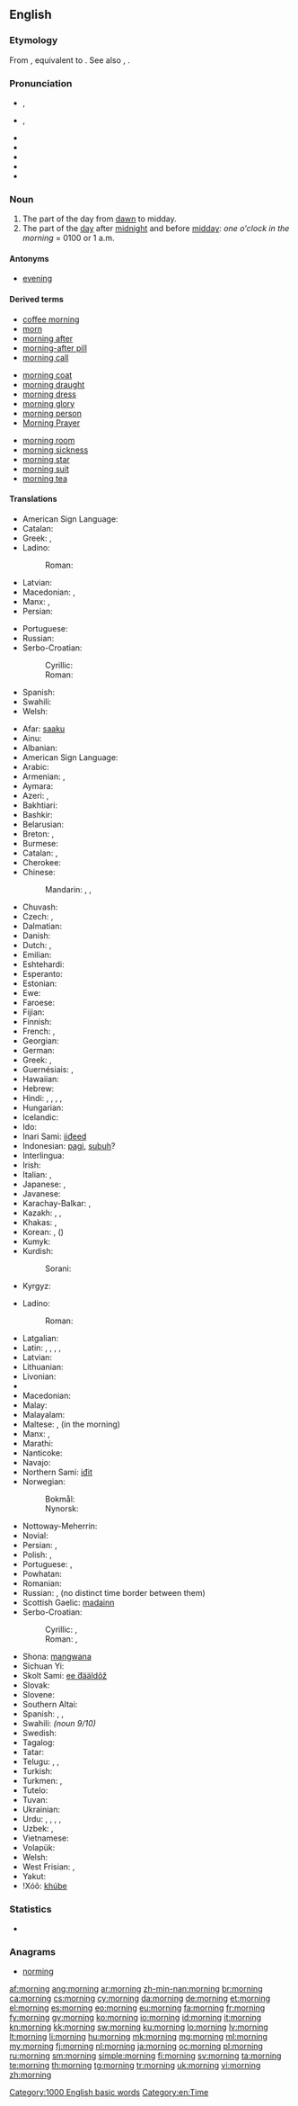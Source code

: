 ==English==

===Etymology===
From {{etyl|enm}} {{term|morwening|lang=enm}}, equivalent to {{suffix|morn|ing}}. See also {{term|morrow|lang=en}}, {{etyl|enm}} {{term|morwe|lang=enm}}.

===Pronunciation===
* {{a|RP}} {{IPA|/ˈmɔːnɪŋ/}}, {{X-SAMPA|/"mO:nIN/}}
* {{a|GenAm}} {{IPA|/ˈmɔɹnɪŋ/}}, {{X-SAMPA|/"mOrnIN/}}
* {{audio|en-us-morning.ogg|Audio (US)}}
* {{audio|En-uk-morning.ogg|Audio (UK)}}
* {{rhymes|ɔː(ɹ)nɪŋ}}
* {{hyphenation|morn|ing}}
* {{homophones|mourning}}

===Noun===
{{wikipedia}}
{{en-noun}}

# The part of the day from [[dawn]] to midday.
# The part of the [[day]] after [[midnight]] and before [[midday]]: ''one o'clock in the morning'' = 0100 or 1 a.m.

====Antonyms====
* [[evening]]

====Derived terms====
{{rel-top3|terms derived from morning}}
* [[coffee morning]]
* [[morn]]
* [[morning after]]
* [[morning-after pill]]
* [[morning call]]
{{rel-mid3}}
* [[morning coat]]
* [[morning draught]]
* [[morning dress]]
* [[morning glory]]
* [[morning person]]
* [[Morning Prayer]]
{{rel-mid3}}
* [[morning room]]
* [[morning sickness]]
* [[morning star]]
* [[morning suit]]
* [[morning tea]]
{{rel-bottom}}

====Translations====
{{trans-top|part of the day between dawn and midday}}
* American Sign Language: {{tø|ase|FlatB@NearShoulder-PalmBack-FlatB@BaseInForearm-PalmBack FlatB@SideAbdomenhigh-PalmUp-FlatB@BaseInForearm-PalmBack}}
* Catalan: {{t+|ca|matí|m}}
* Greek: {{t+|el|πρωί|n|tr=proí|sc=Grek}}, {{t+|el|πρωινό|n|tr=proinò|sc=Grek}}
* Ladino:
*: Roman: {{tø|lad|demanyana|f|sc=Latn}}
* Latvian: {{t+|lv|rīts|m}}
* Macedonian: {{t|mk|утро|n|tr=útro|sc=Cyrl}}, {{t|mk|претпладне|n|tr=prétpladne|sc=Cyrl}}
* Manx: {{t-|gv|maddin|f}}, {{t-|gv|madjin|f}}
* Persian: {{t-|fa|بامداد،صبح|tr=bāmdād,sobh}}
{{trans-mid}}
* Portuguese: {{t+|pt|manhã}}
* Russian: {{t+|ru|утро|n}}
* Serbo-Croatian:
*: Cyrillic: {{t-|sh|преподне|m}}
*: Roman: {{t-|sh|prepodne|m}}
* Spanish: {{t+|es|mañana|f}}
* Swahili: {{t+|sw|asubuhi}}
* Welsh: {{t+|cy|bore|m}}
{{trans-bottom}}

{{trans-top|the part of the day after midnight and before midday}}
* Afar: [[saaku]]
* Ainu: {{tø|ain|クンネイワ|tr=kunneiwa}}
* Albanian: {{t-|sq|mëngjes}}
* American Sign Language: {{tø|ase|FlatB@NearShoulder-PalmBack-FlatB@BaseInForearm-PalmBack FlatB@SideAbdomenhigh-PalmUp-FlatB@BaseInForearm-PalmBack}}
* Arabic: {{t-|ar|صباح|m|tr=SabaaH|alt=صَبَاح|sc=Arab}}
* Armenian: {{t-|hy|առավոտ|tr=aṙavot}}, {{t+|hy|ցերեկ|tr=c’erek}}
* Aymara: {{t-|ay|arumanthi}}
* Azeri: {{t+|az|səhər}}, {{t+|az|sabah}}
* Bakhtiari: {{tø|bqi|صحو|tr=sohw|sc=fa-Arab}}
* Bashkir: {{tø|ba|иртә|tr=irtə|sc=Cyrl}}
* Belarusian: {{t-|be|раніца|tr=ránica|sc=Cyrl}}
* Breton: {{t-|br|mintin|m}}, {{t+|br|beure|m}}
* Burmese: {{t|my|နံနက်|sc=Mymr}}
* Catalan: {{t+|ca|matinada|f}}, {{t+|ca|matí|m}}
* Cherokee: {{t-|chr|ᏑᎾᎵ|tr=sunali}}
* Chinese:
*: Mandarin: {{t|cmn|早晨|tr=zǎochén|sc=Hani}}, {{t|cmn|上午|tr=shàngwǔ|sc=Hani}}, {{t|cmn|早上|tr=zǎoshàng|sc=Hani}}
* Chuvash: {{tø|cv|ир|tr=ir|sc=Cyrl}}
* Czech: {{t+|cs|ráno|n}} {{qualifier|shortly after sunrise}}, {{t+|cs|dopoledne|n}}
* Dalmatian: {{tø|dlm|desmun|m}}
* Danish: {{t+|da|morgen|c}}
* Dutch: {{t+|nl|ochtend}}, {{t+|nl|morgen}}
* Emilian: {{tø|egl|matèina|f}}
* Eshtehardi: {{tø|esh|سیبی|tr=seybi}}
* Esperanto: {{t+|eo|mateno}}
* Estonian: {{t+|et|hommik}}
* Ewe: {{tø|ee|ŋdi}}
* Faroese: {{t+|fo|morgun}}
* Fijian: {{t-|fj|mataka}}
* Finnish: {{t+|fi|aamu}}
* French: {{t+|fr|matin|m}}, {{t+|fr|matinée|f}}
* Georgian: {{t+|ka|დილა|tr=dila|sc=Geor}}
* German: {{t+|de|Morgen|m}}
* Greek: {{t+|el|πρωί|n|tr=proí|sc=Grek}}, {{t+|el|πρωινό|n|tr=proinò|sc=Grek}}
* Guernésiais: {{tø|roa-grn|matin|m}}, {{tø|roa-grn|matinaïe|f}}
* Hawaiian: {{tø|haw|kakahiaka|n}}
* Hebrew: {{t+|he|בקר|alt=בֹּקֶר, בוקר|m|tr=bóker|sc=Hebr}}
* Hindi: {{t-|hi|सवेरा|m|tr=saverā|sc=Deva}}, {{t-|hi|सुबह|f|tr=subah|sc=Deva}}, {{t-|hi|तड़का|tr=taŗakā|sc=Deva}}, {{t-|hi|प्रभात|tr=prabhāt|sc=Deva}}, {{t-|hi|उषा|tr=uṣā|sc=Deva}}
* Hungarian: {{t+|hu|reggel}}
* Icelandic: {{t+|is|morgunn|m}}
* Ido: {{t+|io|matino}}
* Inari Sami: [[iiđeed]]
* Indonesian: [[pagi]], [[subuh]]?
* Interlingua: {{t-|ia|matino}}
* Irish: {{t+|ga|maidin|f}}
* Italian: {{t+|it|mattina|f}}, {{t+|it|mattino|m}}
* Japanese: {{t+|ja|朝|tr=[[あさ]], asa|sc=Jpan}}, {{t+|ja|午前|tr=[[ごぜん]], gozen|sc=Jpan}}
* Javanese: {{t-|jv|ésuk}}
* Karachay-Balkar: {{tø|krc|эртден|tr=ertden|sc=Cyrl}}, {{tø|krc|эртдембла|tr=ertdembla|sc=Cyrl}}
* Kazakh: {{t+|kk|таңертең|tr=tañerteñ|sc=Cyrl}}, {{t-|kk|ерте|tr=erte|sc=Cyrl}}, {{t-|kk|таң|tr=tañ|sc=Cyrl}}
* Khakas: {{tø|kjh|иртен|tr=irten|sc=Cyrl}}, {{tø|kjh|иртенгізі|tr=irtengízí|sc=Cyrl}}
* Korean: {{t+|ko|아침|tr=achim|sc=Kore}}, {{t+|ko|오전|tr=ojeon|sc=Kore}} ({{t+|ko|午前|sc=Kore}})
* Kumyk: {{tø|kum|эртен|tr=erten|sc=Cyrl}}
* Kurdish:
*: Sorani: {{t|ku|به‌یانی}}
* Kyrgyz: {{t-|ky|эртең|tr=erteñ|sc=Cyrl}}
{{trans-mid}}
* Ladino:
*: Roman: {{tø|lad|demanyana|f|sc=Latn}}
* Latgalian: {{tø|ltg|reits|m}}
* Latin: {{t+|la|mane|n}}, {{t-|la|matutina tempora|n|p}}, {{t-|la|matutina tempora|n|p}}, {{t-|la|crepusculum|n}}, {{t-|la|matutinum|n}}
* Latvian: {{t+|lv|rīts|m}}
* Lithuanian: {{t+|lt|rytas|m}}
* Livonian: {{tø|liv|ūomõg}}
* {{trreq|lb}}
* Macedonian: {{t|mk|утро|n|tr=útro|sc=Cyrl}}
* Malay: {{t+|ms|pagi}}
* Malayalam: {{t+|ml|പ്രഭാതം}}
* Maltese: {{t-|mt|għodwa|f}}, {{t-|mt|filgħodu}} (in the morning)
* Manx: {{t-|gv|maddin|f}}, {{t-|gv|madjin|f}}
* Marathi: {{t-|mr|सकाळ|tr=sakāll}}
* Nanticoke: {{tø|nnt|weschpa}}
* Navajo: {{tø|nv|abíní}}
* Northern Sami: [[iđit]]
* Norwegian:
*: Bokmål: {{t+|no|morgen|m}}
*: Nynorsk: {{t+|nn|morgon|m}}
* Nottoway-Meherrin: {{tø|nwy|suntetung}}
* Novial: {{tø|nov|matine}}
* Persian: {{t+|fa|بامداد|tr=bāmdād|sc=fa-Arab}}, {{t+|fa|صبح|tr=sobh|sc=fa-Arab}}
* Polish: {{t+|pl|rano|n}}, {{t+|pl|ranek|m}}
* Portuguese: {{t+|pt|manhã|f}}, {{t+|pt|madrugada|f}}
* Powhatan: {{tø|pim|papasowh}}
* Romanian: {{t-|ro|dimineață|f}}
* Russian: {{t+|ru|утро|n|tr=útro}}, {{t+|ru|ночь|f}} (no distinct time border between them)
* Scottish Gaelic: [[madainn]] {{f}}
* Serbo-Croatian:
*: Cyrillic: {{t-|sh|јутро|n}}, {{t-|sh|сабах|m}}
*: Roman: {{t-|sh|jutro|n}}, {{t-|sh|sabah|m}}
* Shona: [[mangwana]]
* Sichuan Yi: {{tø|ii|ꏜ|tr=ry}}
* Skolt Sami: [[ee ́đääldõž]]
* Slovak: {{t-|sk|ráno|n}}
* Slovene: {{t+|sl|jutro|n}}
* Southern Altai: {{tø|alt|таҥ|tr=tañ|sc=Cyrl}}
* Spanish: {{t+|es|madrugada|f}}, {{t+|es|mañana|f}}, {{t-|es|AM}}
* Swahili: {{t+|sw|asubuhi}} ''(noun 9/10)''
* Swedish: {{t+|sv|morgon|c}}
* Tagalog: {{t+|tl|umaga}}
* Tatar: {{t-|tt|irtä}}
* Telugu: {{t+|te|ఉదయం|tr=udayaM}}, {{t+|te|పొద్దు|tr=poddu}}, {{t+|te|వేకువ|tr=vEkuva}}
* Turkish: {{t+|tr|sabah}}
* Turkmen: {{t-|tk|ertir}}, {{t-|tk|säher}}
* Tutelo: {{tø|tta|kanahampuai}}
* Tuvan: {{tø|tyv|эртен|tr=erten|sc=Cyrl}}
* Ukrainian: {{t+|uk|ранок|m|tr=ránok|sc=Cyrl}}
* Urdu: {{t+|ur|صبح|f|tr=subah|sc=ur-Arab}}, {{t-|ur|سویرا|m|tr=saverā|sc=ur-Arab}}, {{t-|ur|پربهات|tr=prabhāt|sc=ur-Arab}}, {{t-|ur|تڑکا|tr=taŗakā|sc=ur-Arab}}, {{t-|ur|اشا|tr=uṣā|sc=ur-Arab}}
* Uzbek: {{t-|uz|erta}}, {{t-|uz|ertalab}}
* Vietnamese: {{t|vi|buổi sáng}}
* Volapük: {{t+|vo|göd}}
* Welsh: {{t+|cy|bore|m}}
* West Frisian: {{t+|fy|moarntiid}}, {{t+|fy|moarn|c}}
* Yakut: {{tø|sah|сарсыарда|tr=sarsıarda|sc=Cyrl}}
* ǃXóõ: [[khúbe]]
{{trans-bottom}}

===Statistics===
* {{rank|sent|keep|myself|273|morning|money|door|round}}

===Anagrams===
* [[norming#English|norming]]

[[Category:1000 English basic words]]
[[Category:en:Time]]

[[af:morning]]
[[ang:morning]]
[[ar:morning]]
[[zh-min-nan:morning]]
[[br:morning]]
[[ca:morning]]
[[cs:morning]]
[[cy:morning]]
[[da:morning]]
[[de:morning]]
[[et:morning]]
[[el:morning]]
[[es:morning]]
[[eo:morning]]
[[eu:morning]]
[[fa:morning]]
[[fr:morning]]
[[fy:morning]]
[[gv:morning]]
[[ko:morning]]
[[io:morning]]
[[id:morning]]
[[it:morning]]
[[kn:morning]]
[[kk:morning]]
[[sw:morning]]
[[ku:morning]]
[[lo:morning]]
[[lv:morning]]
[[lt:morning]]
[[li:morning]]
[[hu:morning]]
[[mk:morning]]
[[mg:morning]]
[[ml:morning]]
[[my:morning]]
[[fj:morning]]
[[nl:morning]]
[[ja:morning]]
[[oc:morning]]
[[pl:morning]]
[[ru:morning]]
[[sm:morning]]
[[simple:morning]]
[[fi:morning]]
[[sv:morning]]
[[ta:morning]]
[[te:morning]]
[[th:morning]]
[[tg:morning]]
[[tr:morning]]
[[uk:morning]]
[[vi:morning]]
[[zh:morning]]